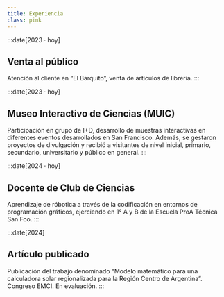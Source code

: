 ```yaml
---
title: Experiencia
class: pink
---
```


:::date[2023 · hoy]
## Venta al público
Atención al cliente en “El Barquito”, venta de artículos de librería.
:::

:::date[2023 · hoy]
## Museo Interactivo de Ciencias (MUIC)
Participación en grupo de I+D, desarrollo de muestras interactivas en
diferentes eventos desarrollados en San Francisco. Además, se gestaron proyectos
de divulgación y recibió a visitantes de nivel inicial, primario, secundario,
universitario y público en general.
:::

:::date[2024 · hoy]
## Docente de Club de Ciencias
Aprendizaje de róbotica a través de la codificación en entornos de programación
gráficos, ejerciendo en 1° A y B de la Escuela ProA Técnica San Fco.
:::

:::date[2024]
## Artículo publicado
Publicación del trabajo denominado “Modelo matemático para una calculadora solar
regionalizada para la Región Centro de Argentina”. Congreso EMCI. En
evaluación.
:::
